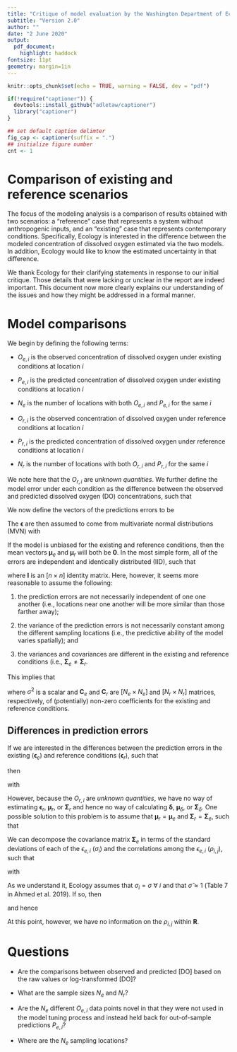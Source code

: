 ```yaml
---
title: "Critique of model evaluation by the Washington Department of Ecology"
subtitle: "Version 2.0"
author: ""
date: "2 June 2020"
output:
  pdf_document:
    highlight: haddock
fontsize: 11pt
geometry: margin=1in
---
```


```r
knitr::opts_chunk$set(echo = TRUE, warning = FALSE, dev = "pdf")

if(!require("captioner")) {
  devtools::install_github("adletaw/captioner")
  library("captioner")
}

## set default caption delimter
fig_cap <- captioner(suffix = ".")
## initialize figure number
cnt <- 1
```

\begin{center}
  \begin{Large}
  \textbf{Gordon Holtgrieve} \\
  \end{Large}
  \text{School of Aquatic and Fishery Sciences} \\
  \text{University of Washington} \\
  \text{Seattle, WA} \\
  \text{gholt@uw.edu}
\end{center}

\begin{center}
  \begin{Large}
  \textbf{Mark Scheuerell} \\
  \end{Large}
  \text{USGS Washington Cooperative Fish and Wildlife Research Unit} \\
  \text{School of Aquatic and Fishery Sciences} \\
  \text{University of Washington} \\
  \text{Seattle, WA} \\
  \text{scheuerl@uw.edu}
\end{center}

# Comparison of existing and reference scenarios

The focus of the modeling analysis is a comparison of results obtained with two scenarios: a "reference" case that represents a system without anthropogenic inputs, and an "existing" case that represents contemporary conditions. Specifically, Ecology is interested in the difference between the modeled concentration of dissolved oxygen estimated via the two models. In addition, Ecology would like to know the estimated uncertainty in that difference.

We thank Ecology for their clarifying statements in response to our initial critique. Those details that were lacking or unclear in the report are indeed important. This document now more clearly explains our understanding of the issues and how they might be addressed in a formal manner.

# Model comparisons

We begin by defining the following terms:

* $O_{e,i}$ is the observed concentration of dissolved oxygen under existing conditions at location $i$

* $P_{e,i}$ is the predicted concentration of dissolved oxygen under existing conditions at location $i$

* $N_e$ is the number of locations with both $O_{e,i}$ and $P_{e,i}$ for the same $i$

* $O_{r,i}$ is the observed concentration of dissolved oxygen under reference conditions at location $i$

* $P_{r,i}$ is the predicted concentration of dissolved oxygen under reference conditions at location $i$

* $N_r$ is the number of locations with both $O_{r,i}$ and $P_{r,i}$ for the same $i$

We note here that the $O_{r,i}$ are *unknown quantities*. We further define the model error under each condition as the difference between the observed and predicted dissolved oxygen (DO) concentrations, such that

\begin{equation}
\begin{gathered}
\epsilon_{e,i} = O_{e,i} - P_{e,i} \\
\epsilon_{r,i} = O_{r,i} - P_{r,i}
\end{gathered}
\end{equation}

We now define the vectors of the predictions errors to be

\begin{equation}
\boldsymbol{\epsilon}_e =
\begin{bmatrix}
\epsilon_{e,1} \\
\epsilon_{e,2} \\
\vdots \\
\epsilon_{e,N_e}
\end{bmatrix}
~~\text{and}~~
\boldsymbol{\epsilon}_r =
\begin{bmatrix}
\epsilon_{r,1} \\
\epsilon_{r,2} \\
\vdots \\
\epsilon_{r,N_r}
\end{bmatrix}
\end{equation}

The $\boldsymbol{\epsilon}$ are then assumed to come from multivariate normal distributions (MVN) with

\begin{equation}
\begin{gathered}
\boldsymbol{\epsilon}_e \sim \text{MVN}(\boldsymbol{\mu}_e, \boldsymbol{\Sigma}_e) \\
\boldsymbol{\epsilon}_r \sim \text{MVN}(\boldsymbol{\mu}_r, \boldsymbol{\Sigma}_r)
\end{gathered}
\end{equation}

If the model is unbiased for the existing and reference conditions, then the mean vectors $\boldsymbol{\mu}_e$ and $\boldsymbol{\mu}_r$ will both be $\mathbf{0}$. In the most simple form, all of the errors are independent and identically distributed (IID), such that

\begin{equation}
\boldsymbol{\Sigma}_e = \boldsymbol{\Sigma}_r = \sigma^2 \mathbf{I}
\end{equation}

where $\mathbf{I}$ is an $[n \times n]$ identity matrix. Here, however, it seems more reasonable to assume the following:

1) the prediction errors are not necessarily independent of one one another (i.e., locations near one another will be more similar than those farther away);

2) the variance of the prediction errors is not necessarily constant among the different sampling locations (i.e., the predictive ability of the model varies spatially); and

3) the variances and covariances are different in the existing and reference conditions (i.e., $\boldsymbol{\Sigma}_e \neq \boldsymbol{\Sigma}_r$.

This implies that

\begin{equation}
\begin{gathered}
\boldsymbol{\Sigma}_e = \sigma^2 \mathbf{C}_e \\
\boldsymbol{\Sigma}_r = \sigma^2 \mathbf{C}_r
\end{gathered}
\end{equation}

where $\sigma^2$ is a scalar and $\mathbf{C}_e$ and $\mathbf{C}_r$ are $[N_e \times N_e]$ and $[N_r \times N_r]$ matrices, respectively, of (potentially) non-zero coefficients for the existing and reference conditions.

## Differences in prediction errors

If we are interested in the differences between the prediction errors in the existing $(\boldsymbol{\epsilon}_e)$ and reference conditions $(\boldsymbol{\epsilon}_r)$, such that 

\begin{equation}
\boldsymbol{\delta} = \boldsymbol{\epsilon}_e - \boldsymbol{\epsilon}_r
\end{equation}

then

\begin{equation}
\boldsymbol{\delta} \sim \text{MVN}(\boldsymbol{\mu}_{\delta}, \boldsymbol{\Sigma}_{\delta})
\end{equation}

with 

\begin{equation}
\boldsymbol{\mu}_{\delta} = \boldsymbol{\mu}_e - \boldsymbol{\mu}_r
\end{equation}

\begin{equation}
\boldsymbol{\Sigma}_{\delta} = \boldsymbol{\Sigma}_e + \boldsymbol{\Sigma}_r
\end{equation}

However, because the $O_{r,i}$ are *unknown quantities*, we have no way of estimating $\boldsymbol{\epsilon}_r$, $\boldsymbol{\mu}_r$, or $\boldsymbol{\Sigma}_r$ and hence no way of calculating $\boldsymbol{\delta}$, $\boldsymbol{\mu}_{\delta}$, or $\boldsymbol{\Sigma}_{\delta}$. One possible solution to this problem is to assume that $\boldsymbol{\mu}_r = \boldsymbol{\mu}_e$ and $\boldsymbol{\Sigma}_r  = \boldsymbol{\Sigma}_e$, such that

\begin{equation}
\begin{aligned}
\boldsymbol{\mu}_{\delta} &= \boldsymbol{\mu}_e - \boldsymbol{\mu}_r \\
   &= \boldsymbol{\mu}_e - \boldsymbol{\mu}_e \\
   &= \mathbf{0}
\end{aligned}
\end{equation}

\begin{equation}
\begin{aligned}
\boldsymbol{\Sigma}_{\delta} &= \boldsymbol{\Sigma}_e + \boldsymbol{\Sigma}_r \\
   &= \boldsymbol{\Sigma}_e + \boldsymbol{\Sigma}_e \\
   &= 2 \boldsymbol{\Sigma}_e
\end{aligned}
\end{equation}

We can decompose the covariance matrix $\boldsymbol{\Sigma}_e$ in terms of the standard deviations of each of the $\epsilon_{e,i}$ $(\sigma_i)$ and the correlations among the $\epsilon_{e,i}$ $(\rho_{i,j})$, such that

\begin{equation}
\boldsymbol{\Sigma}_e = \mathbf{S} \mathbf{R} \mathbf{S}
\end{equation}

with

\begin{equation}
\mathbf{S} =
\begin{bmatrix}
\sigma_1 & 0 & \cdots & 0 \\
0 & \sigma_2 & \ddots & \vdots \\
\vdots & \ddots & \ddots & 0 \\
0 & \cdots & 0 & \sigma_n \\
\end{bmatrix}
\end{equation}

\begin{equation}
\mathbf{R} =
\begin{bmatrix}
1 & \rho_{1,2} & \cdots & \rho_{1,n} \\
\rho_{1,2} & 1 & \ddots & \vdots \\
\vdots & \ddots & \ddots & \rho_{n-1,n} \\
\rho_{1,n} & \cdots & \rho_{n-1,n} & 1 \\
\end{bmatrix}
\end{equation}

As we understand it, Ecology assumes that $\sigma_i = \sigma ~ \forall ~ i$ and that $\hat{\sigma} \approx 1$ (Table 7 in Ahmed et al. 2019). If so, then

\begin{equation}
\mathbf{S} \approx
\begin{bmatrix}
1 & 0 & \cdots & 0 \\
0 & 1 & \ddots & \vdots \\
\vdots & \ddots & \ddots & 0 \\
0 & \cdots & 0 & 1 \\
\end{bmatrix}
\end{equation}

and hence

\begin{equation}
\boldsymbol{\Sigma}_{\delta} \approx 2 \mathbf{R} 
\end{equation}

At this point, however, we have no information on the $\rho_{i,j}$ within $\mathbf{R}$.

# Questions

* Are the comparisons between observed and predicted [DO] based on the raw values or log-transformed [DO]?

* What are the sample sizes $N_e$ and $N_r$?

* Are the $N_e$ different $O_{e,i}$ data points novel in that they were not used in the model tuning process and instead held back for out-of-sample predictions $P_{e,i}$?

* Where are the $N_e$ sampling locations?


